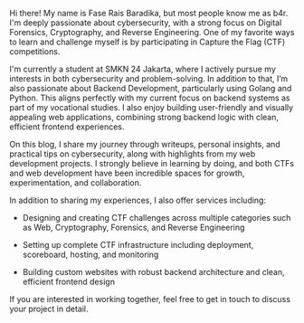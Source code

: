 Hi there! My name is Fase Rais Baradika, but most people know me as b4r. I'm deeply passionate about cybersecurity, with a strong focus on Digital Forensics, Cryptography, and Reverse Engineering. One of my favorite ways to learn and challenge myself is by participating in Capture the Flag (CTF) competitions.

I'm currently a student at SMKN 24 Jakarta, where I actively pursue my interests in both cybersecurity and problem-solving. In addition to that, I’m also passionate about Backend Development, particularly using Golang and Python. This aligns perfectly with my current focus on backend systems as part of my vocational studies. I also enjoy building user-friendly and visually appealing web applications, combining strong backend logic with clean, efficient frontend experiences.

On this blog, I share my journey through writeups, personal insights, and practical tips on cybersecurity, along with highlights from my web development projects. I strongly believe in learning by doing, and both CTFs and web development have been incredible spaces for growth, experimentation, and collaboration.

In addition to sharing my experiences, I also offer services including:

* Designing and creating CTF challenges across multiple categories such as Web, Cryptography, Forensics, and Reverse Engineering

* Setting up complete CTF infrastructure including deployment, scoreboard, hosting, and monitoring

* Building custom websites with robust backend architecture and clean, efficient frontend design

If you are interested in working together, feel free to get in touch to discuss your project in detail.